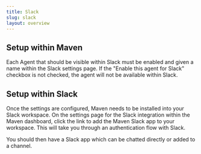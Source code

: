 ```yaml
---
title: Slack
slug: slack
layout: overview
---
```



## Setup within Maven
Each Agent that should be visible within Slack must be enabled and given a name within the Slack settings page.
If the "Enable this agent for Slack" checkbox is not checked, the agent will not be available within Slack.

## Setup within Slack
Once the settings are configured, Maven needs to be installed into your Slack workspace.
On the settings page for the Slack integration within the Maven dashboard, click the link to add the 
Maven Slack app to your workspace. This will take you through an authentication flow with Slack.

You should then have a Slack app which can be chatted directly or added to a channel.